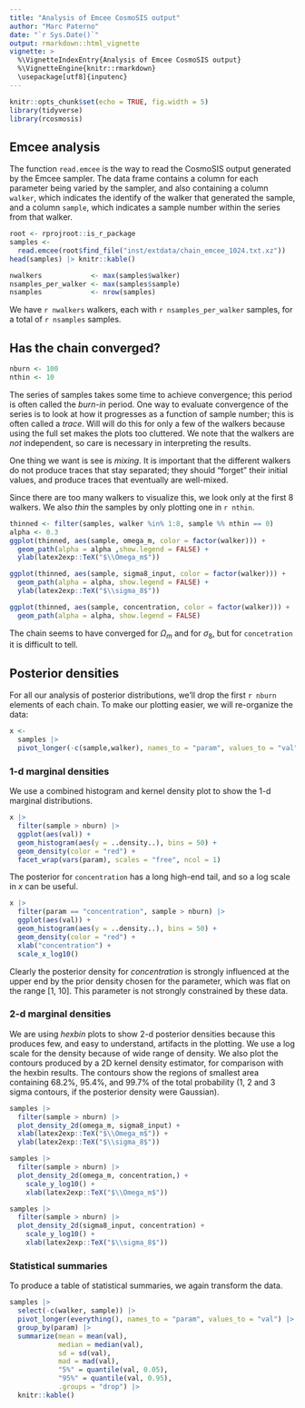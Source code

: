 ```yaml
---
title: "Analysis of Emcee CosmoSIS output"
author: "Marc Paterno"
date: "`r Sys.Date()`"
output: rmarkdown::html_vignette
vignette: >
  %\VignetteIndexEntry{Analysis of Emcee CosmoSIS output}
  %\VignetteEngine{knitr::rmarkdown}
  \usepackage[utf8]{inputenc}
---
```


```r
knitr::opts_chunk$set(echo = TRUE, fig.width = 5)
library(tidyverse)
library(rcosmosis)
```

## Emcee analysis

The function `read.emcee` is the way to read the CosmoSIS output
generated by the Emcee sampler.
The data frame contains a column for each parameter being varied by the sampler,
and also containing a column `walker`, which indicates the identify of the walker that generated
the sample,
and a column `sample`, which indicates a sample number within the series from that walker.

```r
root <- rprojroot::is_r_package
samples <-
  read.emcee(root$find_file("inst/extdata/chain_emcee_1024.txt.xz"))
head(samples) |> knitr::kable()
```

```r
nwalkers            <- max(samples$walker)
nsamples_per_walker <- max(samples$sample)
nsamples            <- nrow(samples)
```

We have `r nwalkers` walkers, each with
`r nsamples_per_walker` samples,
for a total of `r nsamples` samples.

## Has the chain converged?

```r
nburn <- 100
nthin <- 10
```


The series of samples takes some time to achieve convergence; this period is often called the *burn-in* period.
One way to evaluate convergence of the series is to look at how it
progresses as a function of sample number;
this is often called a *trace*.
Will will do this for only a few of the walkers because using the full set makes the plots too cluttered.
We note that the walkers are *not* independent, so care is necessary in interpreting the results.

One thing we want is see is *mixing*. It is important that the different walkers
do not produce traces that stay separated; they should "forget" their initial
values, and produce traces that eventually are well-mixed.

Since there are too many walkers to visualize this, we look only at the first 8 walkers.
We also *thin* the samples by only plotting one in `r nthin`.


```r
thinned <- filter(samples, walker %in% 1:8, sample %% nthin == 0)
alpha <- 0.3
ggplot(thinned, aes(sample, omega_m, color = factor(walker))) +
  geom_path(alpha = alpha ,show.legend = FALSE) +
  ylab(latex2exp::TeX("$\\Omega_m$"))
```

```r
ggplot(thinned, aes(sample, sigma8_input, color = factor(walker))) +
  geom_path(alpha = alpha, show.legend = FALSE) +
  ylab(latex2exp::TeX("$\\sigma_8$"))
```

```r
ggplot(thinned, aes(sample, concentration, color = factor(walker))) +
  geom_path(alpha = alpha, show.legend = FALSE)
```

The chain seems to have converged for $\Omega_m$ and for $\sigma_8$, but for
`concetration` it is difficult to tell.

## Posterior densities

For all our analysis of posterior distributions, we'll drop the first `r nburn` elements of each chain.
To make our plotting easier, we will re-organize the data:

```r
x <-
  samples |>
  pivot_longer(-c(sample,walker), names_to = "param", values_to = "val")
```



### 1-d marginal densities

We use a combined histogram and kernel density plot to show the 1-d marginal distributions.

```r
x |>
  filter(sample > nburn) |>
  ggplot(aes(val)) +
  geom_histogram(aes(y = ..density..), bins = 50) + 
  geom_density(color = "red") +
  facet_wrap(vars(param), scales = "free", ncol = 1)
```

The posterior for `concentration` has a long high-end tail, and so a log scale in *x* can be useful.
```r
x |>
  filter(param == "concentration", sample > nburn) |>
  ggplot(aes(val)) +
  geom_histogram(aes(y = ..density..), bins = 50) +
  geom_density(color = "red") +
  xlab("concentration") +
  scale_x_log10()
```

Clearly the posterior density for *concentration* is strongly influenced at the upper end by the prior density chosen for the parameter,
which was flat on the range [1, 10].
This parameter is not strongly constrained by these data.

### 2-d marginal densities

We are using *hexbin* plots to show 2-d posterior densities because this
produces few, and easy to understand, artifacts in the plotting.
We use a log scale for the density because of wide range of density.
We also plot the contours produced by a 2D kernel density estimator,
for comparison with the hexbin results.
The contours show the regions of smallest area containing 68.2%, 95.4%, and 99.7% of the total
probability (1, 2 and 3 sigma contours, if the posterior density were Gaussian).

```r
samples |>
  filter(sample > nburn) |>
  plot_density_2d(omega_m, sigma8_input) +
  xlab(latex2exp::TeX("$\\Omega_m$")) +
  ylab(latex2exp::TeX("$\\sigma_8$"))

```

```r
samples |>
  filter(sample > nburn) |>
  plot_density_2d(omega_m, concentration,) +
    scale_y_log10() +
    xlab(latex2exp::TeX("$\\Omega_m$"))
```

```r
samples |>
  filter(sample > nburn) |>
  plot_density_2d(sigma8_input, concentration) +
    scale_y_log10() +
    xlab(latex2exp::TeX("$\\sigma_8$"))
```

### Statistical summaries

To produce a table of statistical summaries,
we again transform the data.

```r
samples |>
  select(-c(walker, sample)) |>
  pivot_longer(everything(), names_to = "param", values_to = "val") |>
  group_by(param) |>
  summarize(mean = mean(val),
            median = median(val),
            sd = sd(val),
            mad = mad(val),
            "5%" = quantile(val, 0.05),
            "95%" = quantile(val, 0.95),
            .groups = "drop") |>
  knitr::kable()
```

